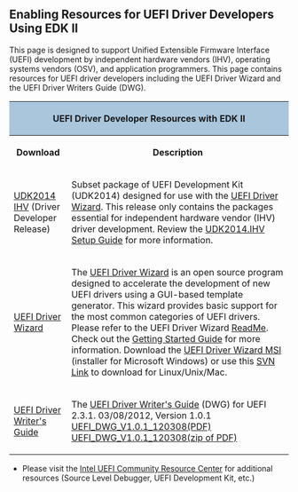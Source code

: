 {{UDK2010}}

== '''Enabling Resources for UEFI Driver Developers Using EDK II'''==

This page is designed to support Unified Extensible Firmware Interface (UEFI) development by independent hardware vendors (IHV), operating systems vendors (OSV), and application programmers. This page contains resources for UEFI driver developers including the UEFI Driver Wizard and the UEFI Driver Writers Guide (DWG).

<div class="t_projects">

<table>
<tr>
    <th colspan="4" style="background-color:#a9c6dd">UEFI Driver Developer Resources with EDK II</th>
</tr>
    <tr>
        <th>Download</th>
        <th>Description</th>
    </tr>
<tr></tr>
<tr>
    <td>[[UDK2014.IHV Setup Guide|UDK2014 IHV]] (Driver Developer Release)</td>
    <td>Subset package of UEFI Development Kit (UDK2014) designed for use with the [[UEFI Driver Wizard]]. This release only contains the packages essential for independent hardware vendor (IHV) driver development. Review the [[UDK2014.IHV Setup Guide]] for more information.</td>
</tr>

<tr>
    <td>[[UEFI Driver Wizard]]</td>
    <td>The [[UEFI Driver Wizard]] is an open source program designed to accelerate the development of new UEFI drivers using a GUI-based template generator. This wizard provides basic support for the most common categories of UEFI drivers. Please refer to the UEFI Driver Wizard [https://svn.code.sf.net/p/edk2share/code/trunk/DriverDeveloper/UefiDriverWizard/README ReadMe].  Check out the [[Wizard_Getting_Started|Getting Started Guide]] for more information. Download the [http://sourceforge.net/projects/edk2/files/EDK%20II%20Releases/Driver_Developer/UefiDriverWizard.msi/download UEFI Driver Wizard MSI] (installer for Microsoft Windows) or use this [https://svn.code.sf.net/p/edk2share/code/trunk/DriverDeveloper/UefiDriverWizard/ SVN Link] to download for Linux/Unix/Mac.</td>
</tr>
<tr>
    <td>[[UEFI Driver Writer's Guide]]</td>
    <td>The [[UEFI Driver Writer's Guide]] (DWG) for UEFI 2.3.1. 03/08/2012, Version 1.0.1 [http://sourceforge.net/projects/edk2/files/EDK%20II%20Releases/Driver_Developer/UEFI_DWG_V1.0.1_120308.pdf/download UEFI_DWG_V1.0.1_120308(PDF)]  
[http://sourceforge.net/projects/edk2/files/EDK%20II%20Releases/Driver_Developer/UEFI_DWG_V1.0.1_120308.zip/download UEFI_DWG_V1.0.1_120308(zip of PDF)]
</td>
</tr>

</table>

* Please visit the [http://uefidk.com/ Intel UEFI Community Resource Center] for additional resources (Source Level Debugger, UEFI Development Kit, etc.)

<!-- [[Category:UEFI Driver Wizard]] -->
<!-- [[Category:EDKII]] -->
<!-- [[Category:IHV]] -->
<!-- [[Category:DWG]] -->
<!-- [[Category:Driver]] -->